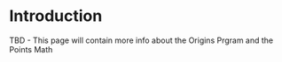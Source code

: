# Introduction 

TBD - This page will contain more info about the Origins Prgram and the Points Math

